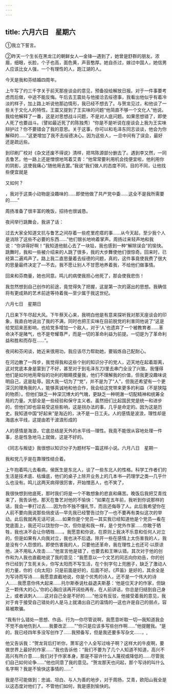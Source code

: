 ```yaml
---
---
---
```

title: 六月六日　星期六
---




①我立下誓言。

②昨天一个生长在黑龙江的朝鲜女人―金锋―遇到了，她曾是舒群的朋友。浓眉，细眼，长脸，个子也高，面色黄，声音憨厚。她自杀过，嫁过中国人，她信男人应该比女人强，一个有理性的人，跑江湖的人。



今天是我和芬结婚四周年。

上午写了约三千字关于前天那座谈会的意见，预备投给解放日报。对于一件事要考虑而后做，中途不能反悔。午后去王震处与他接洽去绥德事，我看出他似乎有着冷淡的样子，加上路上听说他那边情形，我已经不想去了。与贺龙见过，和他谈了一些关于文化人的特性。王震又提到了王实味的问题“他简直不够一个文化人”他说。我给他解释了一番，这是对思想战斗问题，不是对人底问题。如果思想错了，即使人死了也要战斗。（譬如最近死了的陈独秀）“你是不是听说在座谈会上我为王实味辩护过？你不要错会了我的意思。关于这事，你可以和毛泽东同志谈谈，他会为你解释的……”这更增加了我不去绥德决心。因为这些人，一旦中间有了误会，最好还是疏远些。

到印刷厂校对《杂文还废不得说》清样，把骂陈源部分删去了。遇到李又然，一同去鲁艺，他一路上还是憎恨地骂着艾青：“他常常要利用机会找便宜啦，他利用你的阴影，这使我痛心“随他用去罢。”我说“我们做人的态度不同，目的不同，让他找些便宜就是

又如何？

，我对于这类小动物是没趣味的……即使他做了共产党中委……这全不是我所需要的……”

周扬准备了很丰富的晚饭，招待也很诚恳。

夜间举行跳舞会，我讲了话：

过去大家全知道文抗与鲁艺之间存着一些疙里疙瘩的事……从今天起，至少我个人是消除了这些不必要的东西……”他们银长地响着掌声。周扬过来轻声地和我说：“你讲得好啊！”我知道他鱿心去了一块铅，我也感到一种“解除误会”的愉快。跳舞时，我和一些被介绍来的人跳了很多，我的大步舞使他们很惊奇。回来时，已经第二遍鸡声了。路上我二直思量着去绥德的问题，真的，这件事竟使我费了很大的思量最终决定了―不去。我不愿让别人不甘愿地养着我，不给他们做事情。

回来和芬商量，她也同意。鸣儿的病使我担心他死了，那会使我悲伤！

我忽然想到自己创作的前途，竟觉得失了把握，这是第一次的潺出的思想。我确信将有更成熟的艺术前途等待着我―至少属于我这世纪。





六月七日　星期日


几日来下午尽起大风。下午蔡天心来，我明白他是有意来探听我对那天座谈会的印象，我直白地说出了我的不满，同时也把王实味在目前脱党的利害同他说了“这是给党招来恶影响，也给党多增加一个敌人，对于‘人’也遗弃了一个被教育者……革命决不是赌气，也不是夸耀尊严，而是一切的革命利益为前提。一切是为了革命利益和胜和而存在……”。

夜间和芬闲谈，她近来很用功，我应该尽力帮助她，要锻炼自己配耐心。

在河边散了一阵步，我觉得我和这些个别的知识分子的党人，迈天地在起着距离，这对党底本身是蒙到了不好，甚至对于到毛泽东刀l里去串门全没了兴致。我懂得他们是如何地用卑俗的功利的眼睛摸量我，他们不理解我的价值，但我更没趣味说明自己，这是耻辱。因大我一切为了“党”，并不是为了“人”，但我还希望有一个更深沉的理角我的人，能够真诚地和他合作，我会给这党带来更多的利益（不是狭隘的物质）。但他们缺乏一种深沉博大的气魄，更缺乏一种明澈一切配精神和统筹全局的力量。大部全是一些经验和保守主义者。虽然扭们比起国民党是统一和进步的，但他们却也容易受这些影响，这是拐办法的事，几乎是命定的。因为这是历史。我知道中国“好起来”是淘近的，决不是一日工夫。人的感情是波浪，理性却是海底水平线，这提由若干波浪形成的

人的感情是海浪，它底总结是天外的水平线―理性。我竟不能很从容地处理一件事，总是性急地马上就做，这是不好的。

《同志与叛徒》我很想以知识分子为题材写一篇这样小说。六月八日　星期一

我和党几乎是在靠理性结合着。

上午抱着鸣儿去看病，侯医生是东北人，谈了一些东北人的性格。科学工作者们的生活是技术底、枯燥底，他们的桌子上除开业务上的几本书―药理学之类―几乎什么也没有。鸣儿这两天病得很厉害，开始憎恶人，也不笑了，

我很快想到他底死，那时我们将是一个不敢想象的悲哀和痛苦。晚饭后我把艾青找来了，我告诉他，那天在鲁艺对他的不愉快：“如果在五年前，我听到你说那样的话，我会一拳打过去……因为你不独不懂礼节，而且还侮辱了人。此后我希望你在人前不要向我说那些俏皮话―早先我已经警告过你了―也不要再有类似这次的举动。此后我就再无话可说……如果你是个党员―其实我已经知道他是个党员―看在党底面上，我还可以饶恕你一次，但你是和我一样，是个党外作家……你敢于牺牲，我也决不会让你牺牲……。我愿意和你说，在原则上我决不乐意和任何人对立的，但是如果有人向我对立，我也决不后退。除开一些在感情上太伤害我的人，我是没有个人怨恨的。即使伤害我的人，只要他还革命，我在理性上也还可·以原谅他，决不用私人攻击……”他宣言他是错了，也要去和王琳认错。其次对于他的创作和为人我也直截地说了我的意见：“我愿意以一个文艺的同志向你劝告，你的创作已经到了生死关头，你写太阳而不写生活，在个别字句上兜圈子，缺乏了激动人的力量，你的《向太阳》只是前面是好的，后面不好。《芦笛》是好的，其余全是为写诗而写诗……我愿意直截地说，你是个优秀的诗人，还不是一个伟大的诗人……我愿意你伟大起来……托尔斯泰说杜益退夫斯基：‘他是位天才的作家，但缺乏一颗伟大的心。’你的心胸应该再开阔些再有，在人前讲话，你总是归结到自己身上，或者讽刺人……这对自己全是不好的……”他没有反驳，他接受着我的意见，我对于肯于接受自己错处的人是马上就涌出自己的温情的―这也许是自己的弱点，容易被欺骗。

“我有什么错处―思想、作品、行为―你尽管说啊，我愿意听取一切―我知道我会不觉不由地伤到人……我要改正……”“你只是应该多写些创作啊……”他提醒我。“是的，我已经四年多没写创作了……我预备写，但是我还要多写杂文……，,

他又告诉我：“贺龙背后打听你，萧军这个人全写过啥子啊？这样大的牛皮啊，要做世界上最好的作家……”我也告诉他：“我们不要为了几个人知道不知道，高兴不高兴有所介意……我们对于作家本身，那是不容许什么人蔑视或降低的……尽管我们自己如何论争……”他也同意了我的意见。“贺龙那天也问起，那个写诗的叫什么名字啊？我是不愉快这事情的……”

我是尽可能做到：忠诚、坦白、与人为善的地步，对于周扬，艾青，欧阳山我全是以这态度对他们了。不管他们如何，我是感到愉快的。